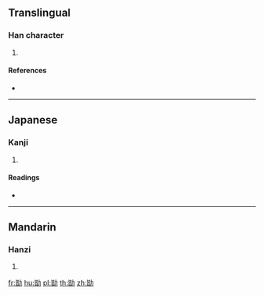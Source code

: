 {{character info/new}}
==Translingual==

===Han character===
{{Han char|rn=19|rad=力|as=09|sn=11|four=24627|canj=PAKS|ids=⿰皆力}}

# {{defn|Han|sort=力09}}

====References====
* {{Han ref|kx=0148.110|dkj=02387|dj=0333.210|hdz=10375.020|uh=52D3|ud=21203|bh=D46E|bd=54382}}

----

==Japanese==

===Kanji===
{{ja-kanji|grade=|rs=力09}}

# {{defn|lang=ja|sort=力09}}

====Readings====
* {{ja-readings|on=[[かい]] (kai)|kun=[[つとめる]] (tsutomeru)}}

----

==Mandarin==

===Hanzi===
{{cmn-hanzi|pin=[[kài]] ([[kai4]]), [[kān]] ([[kan1]]), [[kàn]] ([[kan4]])|wg=k'ai<sup>4</sup>, k'an<sup>1</sup>, k'an<sup>4</sup>}}

# {{defn|lang=cmn|sort=力09}}

[[fr:勓]]
[[hu:勓]]
[[pl:勓]]
[[th:勓]]
[[zh:勓]]